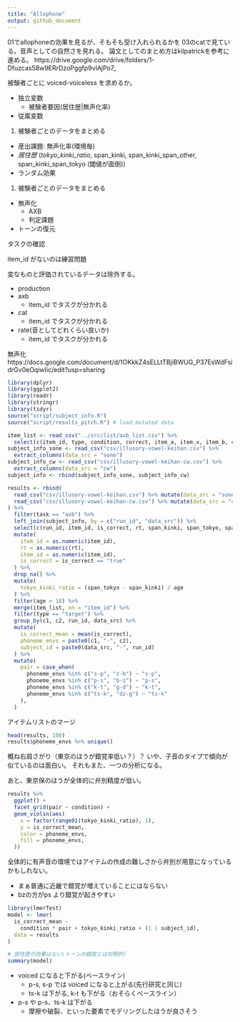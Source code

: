 ```yaml
---
title: "Allophone"
output: github_document
---
```


01でallophoneの効果を見るが、そもそも受け入れられるかを
03のcatで見ている。音声としての自然さを見れる。
論文としてのまとめ方はkilpatrickを参考に進める。
https://drive.google.com/drive/folders/1-Dfuzcas58w9ERrDzoPggfp9vIAjPo7_

被験者ごとに voiced-voiceless を求めるか。

- 独立変数
  - 被験者要因(居住歴|無声化率)
- 従属変数
1. 被験者ごとのデータをまとめる
  * 産出課題: 無声化率(環境毎)
  * *居住歴* (*tokyo_kinki_ratio*, span_kinki, span_kinki_span_other, span_kinki_span_tokyo (閾値が面倒))
  - ランダム効果  
1. 被験者ごとのデータをまとめる
  * 無声化
    * AXB
    * 判定課題
  * トーンの復元
  
タスクの確認

item_id がないのは練習問題

変なものと評価されているデータは除外する。

* production
* axb
  * item_id でタスクが分かれる
* cat
  * item_id でタスクが分かれる
* rate(音としてどれくらい良いか)
  * item_id でタスクが分かれる
  
無声化
https://docs.google.com/document/d/1OKkkZ4sELLtTBjiBWUG_P37EsWdFsidrGv0eOqiwIic/edit?usp=sharing

```r
library(dplyr)
library(ggplot2)
library(readr)
library(stringr)
library(tidyr)
source("script/subject_info.R")
source("script/results_pitch.R") # load mutated data
```

```r
item_list <- read_csv("../src/list/axb_list.csv") %>%
  select(c(item_id, type, condition, correct, item_a, item_x, item_b, c1, c2))
subject_info_sone <- read_csv("csv/illusory-vowel-keihan.csv") %>%
  extract_columns(data_src = "sone")
subject_info_cw <- read_csv("csv/illusory-vowel-keihan-cw.csv") %>%
  extract_columns(data_src = "cw")
subject_info <- rbind(subject_info_sone, subject_info_cw)

results <- rbind(
  read_csv("csv/illusory-vowel-keihan.csv") %>% mutate(data_src = "sone"),
  read_csv("csv/illusory-vowel-keihan-cw.csv") %>% mutate(data_src = "cw")
) %>%
  filter(task == "axb") %>%
  left_join(subject_info, by = c("run_id", "data_src")) %>%
  select(c(run_id, item_id, is_correct, rt, span_kinki, span_tokyo, span_unknown, age, data_src, correct)) %>%
  mutate(
    item_id = as.numeric(item_id),
    rt = as.numeric(rt),
    item_id = as.numeric(item_id),
    is_correct = is_correct == "true"
  ) %>%
  drop_na() %>%
  mutate(
    tokyo_kinki_ratio = (span_tokyo - span_kinki) / age
  ) %>%
  filter(age > 18) %>%
  merge(item_list, on = "item_id") %>%
  filter(type == "target") %>%
  group_by(c1, c2, run_id, data_src) %>%
  mutate(
    is_correct_mean = mean(is_correct),
    phoneme_envs = paste0(c1, "-", c2),
    subject_id = paste0(data_src, "-", run_id)
  ) %>%
  mutate(
    pair = case_when(
      phoneme_envs %in% c("s-p", "z-b") ~ "s-p",
      phoneme_envs %in% c("p-s", "b-z") ~ "p-s",
      phoneme_envs %in% c("k-t", "g-d") ~ "k-t",
      phoneme_envs %in% c("ts-k", "dz-g") ~ "ts-k"
    ),
  )
```

アイテムリストのマージ

```r
head(results, 100)
results$phoneme_envs %>% unique()
```

概ね右肩さがり（東京のほうが錯覚率低い？）？
いや、子音のタイプで傾向が似ているのは面白い。
それもまた、一つの分析になる。

あと、東京保のほうが全体的に弁別精度が低い。

```r
results %>%
  ggplot() +
  facet_grid(pair ~ condition) +
  geom_violin(aes(
    x = factor(range01(tokyo_kinki_ratio), 1),
    y = is_correct_mean,
    color = phoneme_envs,
    fill = phoneme_envs,
  ))
```

全体的に有声音の環境ではアイテムの作成の難しさから弁別が用意になっているかもしれない。

- まぁ普通に近畿で錯覚が増えていることにはならない
- bzの方がps より錯覚が起きやすい

```r
library(lmerTest)
model <- lmer(
  is_correct_mean ~
    condition * pair + tokyo_kinki_ratio + (1 | subject_id),
  data = results
)

# 居住歴の効果はない(トーンの錯覚とは対照的)
summary(model)
```

- voiced になると下がる(ベースライン)
  - p-s, s-p では voiced になると上がる(先行研究と同じ)
  - ts-k は下がる, k-t も下がる（おそらくベースライン）
- p-s や p-s、ts-k は下がる
  - 摩擦や破裂、といった要素でモデリングしたほうが良さそう
